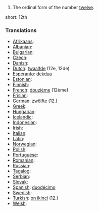 # The ordinal form of the number [[twelve]].

short: 12th

===Translations===

* [[Afrikaans]]: [[]]
* [[Albanian]]: [[]]
* [[Bulgarian]]: [[]]
* [[Czech]]: [[]]
* [[Danish]]: [[]]
* [[Dutch]]: [[twaalfde]] (12e, 12de)
* [[Esperanto]]: [[dekdua]]
* [[Estonian]]: [[]]
* [[Finnish]]: [[]]
* [[French]]: [[douzième]] (12ème)
* [[Frisian]]: [[]]
* [[German]]: [[zwölfte]] (12.)
* [[Greek]]: [[]]
* [[Hungarian]]: [[]]
* [[Icelandic]]: [[]]
* [[Indonesian]]: [[]]
* [[Irish]]: [[]]
* [[Italian]]: [[]]
* [[Latin]]: [[]]
* [[Norwegian]]: [[]]
* [[Polish]]: [[]]
* [[Portuguese]]: [[]]
* [[Romanian]]: [[]]
* [[Russian]]: [[]]
* [[Tagalog]]: [[]]
* [[Serbian]]: [[]]
* [[Slovak]]: [[]]
* [[Spanish]]: [[duodécimo]]
* [[Swedish]]: [[]]
* [[Turkish]]: [[on ikinci]] (12.)
* [[Welsh]]: [[]]